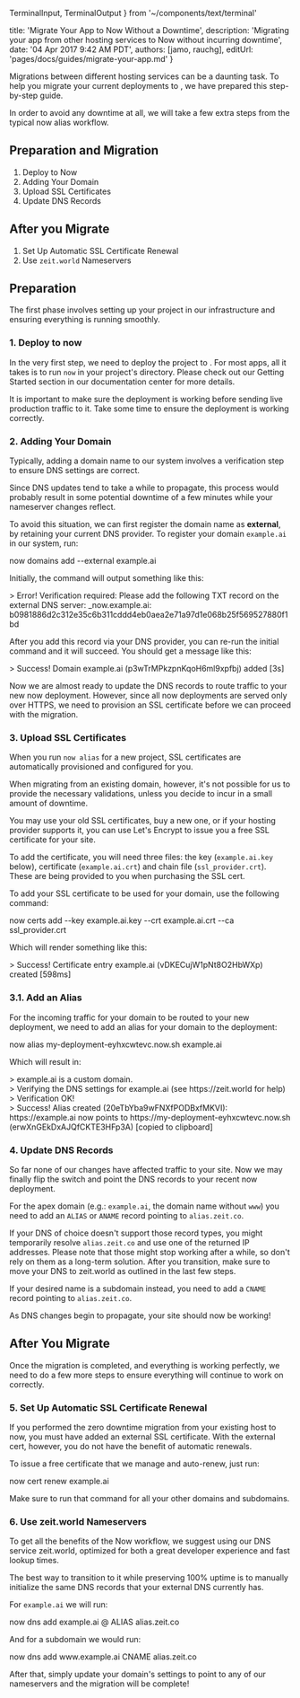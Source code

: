 
  TerminalInput,
  TerminalOutput
} from '~/components/text/terminal'

  title: 'Migrate Your App to Now Without a Downtime',
  description: 'Migrating your app from other hosting services to Now without incurring downtime',
  date: '04 Apr 2017 9:42 AM PDT',
  authors: [jamo, rauchg],
  editUrl: 'pages/docs/guides/migrate-your-app.md'
}

Migrations between different hosting services can be a daunting task. To help you migrate your current deployments to <Now color="#000"/>, we have prepared this step-by-step guide.

In order to avoid any downtime at all, we will take a few extra steps from the typical <InternalLink href="/docs/features/aliases">now alias</InternalLink> workflow.

## Preparation and Migration

1. Deploy to Now
2. Adding Your Domain
3. Upload SSL Certificates
4. Update DNS Records

## After you Migrate

1. Set Up Automatic SSL Certificate Renewal
2. Use `zeit.world` Nameservers

## Preparation

The first phase involves setting up your project in our infrastructure and ensuring everything is running smoothly.

### 1. Deploy to now

In the very first step, we need to deploy the project to <Now color="#000"/>. For most apps, all it takes is to run `now` in your project's directory. Please check out our <InternalLink href="/docs/getting-started/introduction-to-now">Getting Started</InternalLink> section in our documentation center for more details.

It is important to make sure the deployment is working before sending live production traffic to it. Take some time to ensure the deployment is working correctly.

### 2. Adding Your Domain

Typically, adding a domain name to our system involves a verification step to ensure DNS settings are correct.

Since DNS updates tend to take a while to propagate, this process would probably result in some potential downtime of a few minutes while your nameserver changes reflect.

To avoid this situation, we can first register the domain name as **external**, by retaining your current DNS provider.
To register your domain `example.ai` in our system, run:

<TerminalInput>
  now domains add --external example.ai
</TerminalInput>

Initially, the command will output something like this:

<TerminalOutput>
  &gt; Error! Verification required: Please add the following TXT record on the
  external DNS server: _now.example.ai: b0981886d2c312e35c6b311cddd4eb0aea2e71a97d1e068b25f569527880f1bd
</TerminalOutput>

After you add this record via your DNS provider, you can re-run the initial command and it will succeed. You should get a message like this:

<TerminalOutput>
  &gt; Success! Domain example.ai (p3wTrMPkzpnKqoH6ml9xpfbj) added [3s]
</TerminalOutput>

Now we are almost ready to update the DNS records to route traffic to your new now deployment. However, since all now deployments are served only over HTTPS, we need to provision an SSL certificate before we can proceed with the migration.

### 3. Upload SSL Certificates

When you run `now alias` for a new project, SSL certificates are automatically provisioned and configured for you.

When migrating from an existing domain, however, it's not possible for us to provide the necessary validations, unless you decide to incur in a small amount of downtime.

You may use your old SSL certificates, buy a new one, or if your hosting provider supports it, you can use Let's Encrypt to issue you a free SSL certificate for your site.

To add the certificate, you will need three files: the key (`example.ai.key` below), certificate (`example.ai.crt`) and chain file (`ssl_provider.crt`). These are being provided to you when purchasing the SSL cert.

To add your SSL certificate to be used for your domain, use the following command:

<TerminalInput>
  now certs add --key example.ai.key --crt example.ai.crt --ca ssl_provider.crt
</TerminalInput>

Which will render something like this:

<TerminalOutput>
  &gt; Success! Certificate entry example.ai (vDKECujW1pNt8O2HbWXp) created [598ms]
</TerminalOutput>

### 3.1. Add an Alias

For the incoming traffic for your domain to be routed to your new deployment, we need to add an alias for your domain to the deployment:

<TerminalInput>
  now alias my-deployment-eyhxcwtevc.now.sh example.ai
</TerminalInput>

Which will result in:

<TerminalOutput>
  > example.ai is a custom domain.
  <br />
  > Verifying the DNS settings for example.ai (see https://zeit.world for help)
  <br />
  > Verification OK!
  <br />
  > Success! Alias created (20eTbYba9wFNXfPODBxfMKVI):
https://example.ai now points to https://my-deployment-eyhxcwtevc.now.sh
(erwXnGEkDxAJQfCKTE3HFp3A) [copied to clipboard]
</TerminalOutput>

### 4. Update DNS Records

So far none of our changes have affected traffic to your site. Now we may finally flip the switch and point the DNS records to your recent now deployment.

For the apex domain (e.g.: `example.ai`, the domain name without `www`) you need to add an `ALIAS` or `ANAME` record pointing to `alias.zeit.co`.

If your DNS of choice doesn't support those record types, you might temporarily resolve `alias.zeit.co` and use one of the returned IP addresses. Please note that those might stop working after a while, so don't rely on them as a long-term solution. After you transition, make sure to move your DNS to zeit.world as outlined in the last few steps.

If your desired name is a subdomain instead, you need to add a `CNAME` record pointing to `alias.zeit.co`.

As DNS changes begin to propagate, your site should now be working!

## After You Migrate

Once the migration is completed, and everything is working perfectly, we need to do a few more steps to ensure everything will continue to work on correctly.

### 5. Set Up Automatic SSL Certificate Renewal

If you performed the zero downtime migration from your existing host to now, you must have added an external SSL certificate. With the external cert, however, you do not have the benefit of automatic renewals.

To issue a free certificate that we manage and auto-renew, just run:

<TerminalInput>
  now cert renew example.ai
</TerminalInput>

Make sure to run that command for all your other domains and subdomains.

### 6. Use zeit.world Nameservers

To get all the benefits of the Now workflow, we suggest using our DNS service <InternalLink href="/world">zeit.world</InternalLink>, optimized for both a great developer experience and fast lookup times.

The best way to transition to it while preserving 100% uptime is to manually initialize the same DNS records that your external DNS currently has.

For `example.ai` we will run:

<TerminalInput>
  now dns add example.ai @ ALIAS alias.zeit.co
</TerminalInput>

And for a subdomain we would run:

<TerminalInput>
  now dns add www.example.ai CNAME alias.zeit.co
</TerminalInput>

After that, simply update your domain's settings to point to any of our <InternalLink href="/world#1.-point-your-domains-to-our-nameservers">nameservers</InternalLink> and the migration will be complete!

